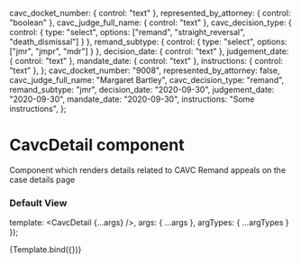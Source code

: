 

  cavc_docket_number: { control: "text" },
  represented_by_attorney: { control: "boolean" },
  cavc_judge_full_name: { control: "text" },
  cavc_decision_type: { control: { type: "select", options:  ["remand", "straight_reversal", "death_dismissal"] } },
  remand_subtype: { control: { type: "select", options: ["jmr", "jmpr", "mdr"] } },
  decision_date: { control: "text" },
  judgement_date: { control: "text" },
  mandate_date: { control: "text" },
  instructions: { control: "text" },
};
  cavc_docket_number: "9008",
  represented_by_attorney: false,
  cavc_judge_full_name: "Margaret Bartley",
  cavc_decision_type: "remand",
  remand_subtype: "jmr",
  decision_date: "2020-09-30",
  judgement_date: "2020-09-30",
  mandate_date: "2020-09-30",
  instructions: "Some instructions",
};

<Meta title="Queue/Components/CavcDetail" component={CavcDetail} argTypes={argTypes} args={args} />

# CavcDetail component

Component which renders details related to CAVC Remand appeals on the case details page

### Default View

  template: <CavcDetail {...args} />,
  args: { ...args },
  argTypes: { ...argTypes }
});

<Preview>
  <Story name="Default">
    {Template.bind({})}
  </Story>
</Preview>